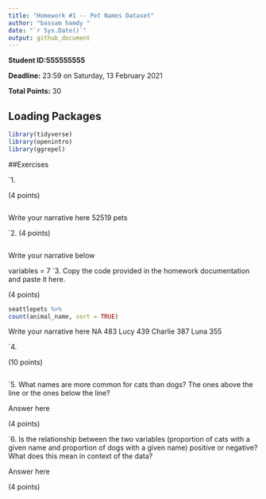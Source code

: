 ```yaml
---
title: "Homework #1 -- Pet Names Dataset"
author: "bassam hamdy "
date: "`r Sys.Date()`"
output: github_document
---
```


**Student ID:555555555**

**Deadline:** 23:59 on Saturday, 13 February 2021

**Total Points:** 30


## Loading Packages

```r

library(tidyverse)
library(openintro)
library(ggrepel)
```


##Exercises
 

`1.


(4 points)
```r
```
Write your narrative here
52519  pets

`2.
(4 points)

```r
```
Write your narrative below

variables = 7
`3. Copy the code provided in the homework documentation and paste it here. 

(4 points)

```r
seattlepets %>%
count(animal_name, sort = TRUE)
```
Write your narrative here
NA   483
Lucy 439
Charlie  387
Luna     355

`4.

(10 points)

```r

```

`5.  What names are more common for cats than dogs? The ones above the line or the ones below the line?

Answer here

(4 points)

`6. Is the relationship between the two variables (proportion of cats with a given name and proportion of dogs with a given name) positive or negative? What does this mean in context of the data?

Answer here

(4 points)